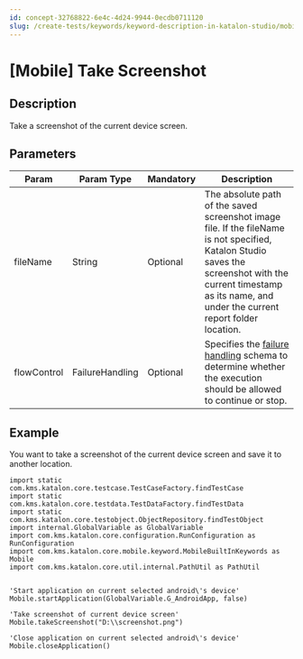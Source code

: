 ```yaml
---
id: concept-32768822-6e4c-4d24-9944-0ecdb0711120
slug: /create-tests/keywords/keyword-description-in-katalon-studio/mobile-keywords/mobile-take-screenshot
---
```


# \[Mobile\] Take Screenshot

## Description

Take a screenshot of the current device screen.

## Parameters

<table><tr><th>Param</th><th>Param Type</th><th>Mandatory</th><th>Description</th></tr><tbody><tr><td>fileName</td><td>String</td><td>Optional</td><td>The absolute path of the saved screenshot image file. If the fileName is not specified, Katalon Studio saves the screenshot with the current timestamp as its name, and under the current report folder location.</td></tr><tr><td>flowControl</td><td>FailureHandling</td><td>Optional</td><td>Specifies the <a href="/maintain/configure-failure-handling-settings-in-katalon-studio" >failure handling</a> schema to determine whether the execution should be allowed to continue or stop.</td></tr></tbody></table>

## Example

You want to take a screenshot of the current device screen and save it to another location.

```
import static com.kms.katalon.core.testcase.TestCaseFactory.findTestCase
import static com.kms.katalon.core.testdata.TestDataFactory.findTestData
import static com.kms.katalon.core.testobject.ObjectRepository.findTestObject
import internal.GlobalVariable as GlobalVariable
import com.kms.katalon.core.configuration.RunConfiguration as RunConfiguration
import com.kms.katalon.core.mobile.keyword.MobileBuiltInKeywords as Mobile
import com.kms.katalon.core.util.internal.PathUtil as PathUtil


'Start application on current selected android\'s device'
Mobile.startApplication(GlobalVariable.G_AndroidApp, false)

'Take screenshot of current device screen'
Mobile.takeScreenshot("D:\\screenshot.png")

'Close application on current selected android\'s device'
Mobile.closeApplication()

```
